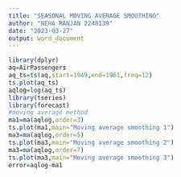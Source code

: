 ---
title: "SEASONAL MOVING AVERAGE SMOOTHING"
author: "NEHA RANJAN 2248139"
date: "2023-03-27"
output: word_document
---
```{r}
library(dplyr)
aq=AirPassengers
aq_ts=ts(aq,start=1949,end=1961,freq=12)
ts.plot(aq_ts)
aqlog=log(aq_ts)
library(tseries)
library(forecast)
#moving average method
ma1=ma(aqlog,order=3)
ts.plot(ma1,main="Moving average smoothing 1")
ma3=ma(aqlog,order=5)
ts.plot(ma3,main="Moving average smoothing 2")
ma3=ma(aqlog,order=7)
ts.plot(ma3,main="Moving average smoothing 3")
error=aqlog-ma1


```

